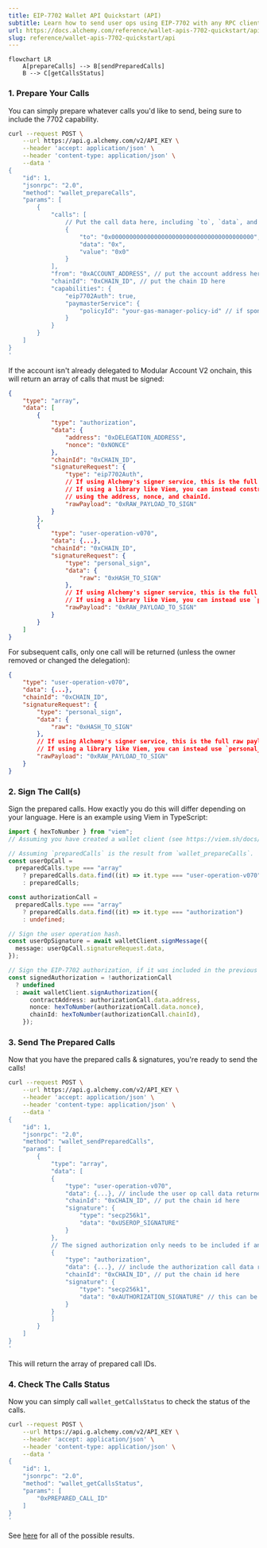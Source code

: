 ```yaml
---
title: EIP-7702 Wallet API Quickstart (API)
subtitle: Learn how to send user ops using EIP-7702 with any RPC client
url: https://docs.alchemy.com/reference/wallet-apis-7702-quickstart/api
slug: reference/wallet-apis-7702-quickstart/api
---
```


```mermaid
flowchart LR
    A[prepareCalls] --> B[sendPreparedCalls]
    B --> C[getCallsStatus]
```

### 1. Prepare Your Calls

You can simply prepare whatever calls you'd like to send, being sure to include the 7702 capability.

```bash
curl --request POST \
    --url https://api.g.alchemy.com/v2/API_KEY \
    --header 'accept: application/json' \
    --header 'content-type: application/json' \
    --data '
{
    "id": 1,
    "jsonrpc": "2.0",
    "method": "wallet_prepareCalls",
    "params": [
        {
            "calls": [
                // Put the call data here, including `to`, `data`, and optional `value`.
                {
                    "to": "0x0000000000000000000000000000000000000000",
                    "data": "0x",
                    "value": "0x0"
                }
            ],
            "from": "0xACCOUNT_ADDRESS", // put the account address here
            "chainId": "0xCHAIN_ID", // put the chain ID here
            "capabilities": {
                "eip7702Auth": true,
                "paymasterService": {
                    "policyId": "your-gas-manager-policy-id" // if sponsoring gas, put your gas manager policy ID here
                }
            }
        }
    ]
}
'
```

If the account isn't already delegated to Modular Account V2 onchain, this will return an array of calls that must be signed:

```json
{
    "type": "array",
    "data": [
        {
            "type": "authorization",
            "data": {
                "address": "0xDELEGATION_ADDRESS",
                "nonce": "0xNONCE"
            },
            "chainId": "0xCHAIN_ID",
            "signatureRequest": {
                "type": "eip7702Auth",
                // If using Alchemy's signer service, this is the full raw payload to sign.
                // If using a library like Viem, you can instead construct the authorization
                // using the address, nonce, and chainId.
                "rawPayload": "0xRAW_PAYLOAD_TO_SIGN"
            }
        },
        {
            "type": "user-operation-v070",
            "data": {...},
            "chainId": "0xCHAIN_ID",
            "signatureRequest": {
                "type": "personal_sign",
                "data": {
                    "raw": "0xHASH_TO_SIGN"
                },
                // If using Alchemy's signer service, this is the full raw payload to sign.
                // If using a library like Viem, you can instead use `personal_sign` to sign the hash.
                "rawPayload": "0xRAW_PAYLOAD_TO_SIGN"
            }
        }
    ]
}
```

For subsequent calls, only one call will be returned (unless the owner removed or changed the delegation):

```json
{
    "type": "user-operation-v070",
    "data": {...},
    "chainId": "0xCHAIN_ID",
    "signatureRequest": {
        "type": "personal_sign",
        "data": {
            "raw": "0xHASH_TO_SIGN"
        },
        // If using Alchemy's signer service, this is the full raw payload to sign.
        // If using a library like Viem, you can instead use `personal_sign` to sign the hash.
        "rawPayload": "0xRAW_PAYLOAD_TO_SIGN"
    }
}
```

### 2. Sign The Call(s)

Sign the prepared calls. How exactly you do this will differ depending on your language. Here is an example using Viem in TypeScript:

```ts
import { hexToNumber } from "viem";
// Assuming you have created a wallet client (see https://viem.sh/docs/clients/wallet).

// Assuming `preparedCalls` is the result from `wallet_prepareCalls`.
const userOpCall =
  preparedCalls.type === "array"
    ? preparedCalls.data.find((it) => it.type === "user-operation-v070")
    : preparedCalls;

const authorizationCall =
  preparedCalls.type === "array"
    ? preparedCalls.data.find((it) => it.type === "authorization")
    : undefined;

// Sign the user operation hash.
const userOpSignature = await walletClient.signMessage({
  message: userOpCall.signatureRequest.data,
});

// Sign the EIP-7702 authorization, if it was included in the previous step's result.
const signedAuthorization = !authorizationCall
  ? undefined
  : await walletClient.signAuthorization({
      contractAddress: authorizationCall.data.address,
      nonce: hexToNumber(authorizationCall.data.nonce),
      chainId: hexToNumber(authorizationCall.chainId),
    });
```

### 3. Send The Prepared Calls

Now that you have the prepared calls & signatures, you're ready to send the calls!

```bash
curl --request POST \
    --url https://api.g.alchemy.com/v2/API_KEY \
    --header 'accept: application/json' \
    --header 'content-type: application/json' \
    --data '
{
    "id": 1,
    "jsonrpc": "2.0",
    "method": "wallet_sendPreparedCalls",
    "params": [
        {
            "type": "array",
            "data": [
            {
                "type": "user-operation-v070",
                "data": {...}, // include the user op call data returned from `wallet_prepareCalls`
                "chainId": "0xCHAIN_ID", // put the chain id here
                "signature": {
                    "type": "secp256k1",
                    "data": "0xUSEROP_SIGNATURE"
                }
            },
            // The signed authorization only needs to be included if an authorization was returned from `wallet_prepareCalls`.
            {
                "type": "authorization",
                "data": {...}, // include the authorization call data returned from `wallet_prepareCalls`
                "chainId": "0xCHAIN_ID", // put the chain id here
                "signature": {
                    "type": "secp256k1",
                    "data": "0xAUTHORIZATION_SIGNATURE" // this can be serialized in hex format, or a raw signature (r,s,v or r,s,yParity)
                }
            }
            ]
        }
    ]
}
'
```

This will return the array of prepared call IDs.

### 4. Check The Calls Status

Now you can simply call `wallet_getCallsStatus` to check the status of the calls.

```bash
curl --request POST \
    --url https://api.g.alchemy.com/v2/API_KEY \
    --header 'accept: application/json' \
    --header 'content-type: application/json' \
    --data '
{
    "id": 1,
    "jsonrpc": "2.0",
    "method": "wallet_getCallsStatus",
    "params": [
        "0xPREPARED_CALL_ID"
    ]
}
'
```

See [here](/docs/wallets/api/smart-wallets/wallet-api-endpoints/wallet-api-endpoints/wallet-get-calls-status) for all of the possible results.
